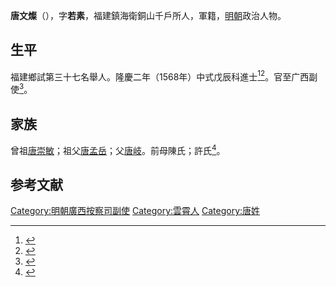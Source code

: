 {{明清人物信息框
| 姓名 = 唐文燦
| 原名 =
| 圖片名稱= 
| 圖片大小 =
| 圖片說明 = 
| 最高職務 =
| 國家 = 大明 
| 爵位 =
| 籍貫 = 福建鎮海衛銅山千戶所
| 族裔 = 
| 字號 = 
| 諡號 =
| 出生日期 = 生年不詳
| 出生地點 = <!---福建鎮海衛銅山千戶所--->
| 逝世日期 = 卒年不詳 
| 逝世地點 =
| 墓葬 =
| 配偶 = 
| 親屬 = 
| 出身 =
* 隆慶二年戊辰科同進士出身
| 經歷 =
| 著作 =  
}}
'''唐文燦'''（{{bd|？||？|catIdx=}}），字'''若素'''，福建鎮海衛銅山千戶所人，軍籍，[[明朝|明朝]]政治人物。

== 生平 ==
福建鄉試第三十七名舉人。隆慶二年（1568年）中式戊辰科進士<ref>{{Cite book|title=《皇明贡举考》卷五|last=（明）[[张朝瑞|张朝瑞]]|first=|publisher=《续修四库全书》史部第828册|year=|isbn=|location=|pages=}}</ref><ref>{{Cite book|title=贡举志五种 上|last=鲁小俊，江俊伟著|first=|publisher=武汉：武汉大学出版社|year=2009|isbn=978-7-307-07043-1|location=|pages=}}</ref>。官至广西副使<ref>{{cite news|title=云霄历史进士、举人、贡生名表|url=http://www.yxdlt.com/bencandy.php?fid=25&id=891|accessdate=2013-09-24|newspaper=云霄信息网|archive-date=2013-09-29|archive-url=https://web.archive.org/web/20130929040307/http://www.yxdlt.com/bencandy.php?fid=25&id=891|dead-url=no}}</ref>。

== 家族 ==
曾祖[[唐崇敏|唐崇敏]]；祖父[[唐孟岳|唐孟岳]]；父[[唐岐|唐岐]]。前母陳氏；許氏<ref>{{Cite book|title=天一阁藏明代科举录选刊 登科录 点校本|last=龚延明主编|first=|publisher=宁波出版社|year=2016|isbn=978-7-5526-2320-8|location=宁波|pages=|quote=《天一閣藏明代科舉錄選刊.登科錄》之《隆慶二年戊辰科登科錄》}}</ref>。

==参考文献==
{{reflist}}

{{隆慶二年戊辰科殿試金榜}}
{{DEFAULTSORT:Tang唐}}
[[Category:明朝廣西按察司副使|Category:明朝廣西按察司副使]]
[[Category:雲霄人|Category:雲霄人]]
[[Category:唐姓|Category:唐姓]]